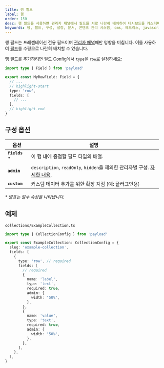```yaml
---
title: 행 필드
label: 행
order: 150
desc: 행 필드를 사용하면 관리자 패널에서 필드를 서로 나란히 배치하여 대시보드를 커스터마이징할 수 있습니다.
keywords: 행, 필드, 구성, 설정, 문서, 콘텐츠 관리 시스템, cms, 헤드리스, javascript, node, react, nextjs
---
```


행 필드는 프레젠테이션 전용 필드이며 [관리자 패널](../admin/overview)에만 영향을 미칩니다. 이를 사용하여 [필드](./overview)를 수평으로 나란히 배치할 수 있습니다.

<LightDarkImage
  srcLight="https://payloadcms.com/images/docs/fields/row.png"
  srcDark="https://payloadcms.com/images/docs/fields/row-dark.png"
  alt="Payload 관리자 패널의 행 필드를 보여줍니다"
  caption="행 필드의 관리자 패널 스크린샷"
/>

행 필드를 추가하려면 [필드 Config](./overview)에서 `type`을 `row`로 설정하세요:

```ts
import type { Field } from 'payload'

export const MyRowField: Field = {
  // ...
  // highlight-start
  type: 'row',
  fields: [
    // ...
  ],
  // highlight-end
}
```

## 구성 옵션

| 옵션            | 설명                                                                                                                          |
| --------------- | ----------------------------------------------------------------------------------------------------------------------------- |
| **`fields`** \* | 이 행 내에 중첩할 필드 타입의 배열.                                                                                           |
| **`admin`**     | `description`, `readOnly`, `hidden`을 제외한 관리자별 구성. [자세한 내용](./overview#admin-options).                       |
| **`custom`**    | 커스텀 데이터 추가를 위한 확장 지점 (예: 플러그인용)                                                                          |

_\* 별표는 필수 속성을 나타냅니다._

## 예제

`collections/ExampleCollection.ts`

```ts
import type { CollectionConfig } from 'payload'

export const ExampleCollection: CollectionConfig = {
  slug: 'example-collection',
  fields: [
    {
      type: 'row', // required
      fields: [
        // required
        {
          name: 'label',
          type: 'text',
          required: true,
          admin: {
            width: '50%',
          },
        },
        {
          name: 'value',
          type: 'text',
          required: true,
          admin: {
            width: '50%',
          },
        },
      ],
    },
  ],
}
```